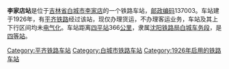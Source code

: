{{noteTA
|1=zh-cn:始发车次; zh-hk:列車班次;
|2=zh-cn:车次; zh-hk:班次;
}}
{{Infobox China railway station
|车站名称 = 李家店站
|车站名称拼音 = 
|车站代码 = 56528
|车站地址 = [[吉林省|吉林省]][[白城市|白城市]]
|归属 = [[沈阳铁路局|沈阳铁路局]][[白城车务段|白城车务段]]
|线路 = [[平齐铁路|平齐铁路]]
|车站等级 = [[四等站_(中铁)|四等站]]
}}
'''李家店站'''是位于[[吉林省|吉林省]][[白城市|白城市]][[李家店|李家店]]的一个铁路车站，[[邮政编码|邮政编码]]137003。车站建于1926年，有[[平齐铁路|平齐铁路]]经过该站，现仅办理货运，不办理客运业务，车站及其上下行区间均未[[电气化|电气化]]。车站距离[[四平站|四平站]]366[[公里|公里]]，隶属[[沈阳铁路局|沈阳铁路局]][[白城车务段|白城车务段]]，是[[四等站_(中铁)|四等站]]。

{{start rail box}}
{{s-inop|[[西青龙站|西青龙站]]}}
{{s-line|[[平齐铁路|平齐铁路]]}}
{{s-inop|[[镇南站|镇南站]]}}
{{end box}}
{{平齐铁路}}
{{铁路车站小作品}}
{{吉林小作品}}

[[Category:平齐铁路车站|Category:平齐铁路车站]]
[[Category:白城市铁路车站|Category:白城市铁路车站]]
[[Category:1926年启用的铁路车站|Category:1926年启用的铁路车站]]